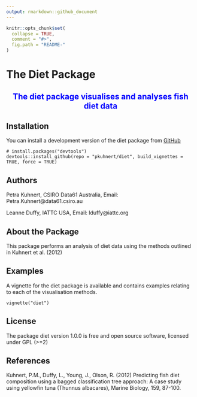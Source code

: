 ```yaml
---
output: rmarkdown::github_document
---
```


<!-- README.md is generated from README.Rmd. Please edit that file -->

```r
knitr::opts_chunk$set(
  collapse = TRUE,
  comment = "#>",
  fig.path = "README-"
)
```



# The Diet Package
<center> <span style="color:blue"><h2>The diet package visualises and analyses fish diet data </h2></span></center>



## Installation

You can install a development version of the diet package from [GitHub](https://github.com/pkuhnert/diet)

```
# install.packages("devtools")
devtools::install_github(repo = "pkuhnert/diet", build_vignettes = TRUE, force = TRUE)
```


## Authors


Petra Kuhnert, CSIRO Data61 Australia, Email: Petra.Kuhnert@data61.csiro.au 

Leanne Duffy, IATTC USA, Email: lduffy@iattc.org



## About the Package

This package performs an analysis of diet data using the methods outlined in
Kuhnert et al. (2012)



## Examples

A vignette for the diet package is available and contains examples relating to each of the visualisation methods.

```
vignette("diet")
```



## License

The package diet version 1.0.0 is free and open source software, licensed under GPL (>=2)


## References

Kuhnert, P.M., Duffy, L., Young, J., Olson, R. (2012) Predicting fish diet composition using a bagged classification tree approach: A case study using yellowfin tuna (Thunnus albacares), Marine Biology, 159, 87-100.


